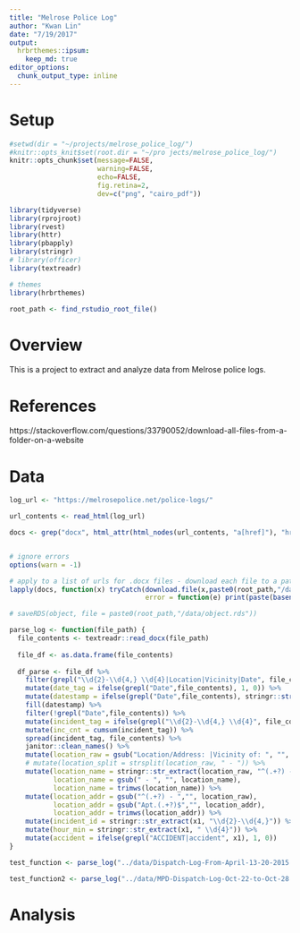 ```yaml
---
title: "Melrose Police Log"
author: "Kwan Lin"
date: "7/19/2017"
output:
  hrbrthemes::ipsum:
    keep_md: true
editor_options:
  chunk_output_type: inline
---
```


# Setup

```r
#setwd(dir = "~/projects/melrose_police_log/")
#knitr::opts_knit$set(root.dir = "~/pro jects/melrose_police_log/")
knitr::opts_chunk$set(message=FALSE,
                      warning=FALSE,
                      echo=FALSE,
                      fig.retina=2,
                      dev=c("png", "cairo_pdf"))
```

```r
library(tidyverse)
library(rprojroot)
library(rvest)
library(httr)
library(pbapply)
library(stringr)
# library(officer)
library(textreadr)

# themes
library(hrbrthemes)
```

```r
root_path <- find_rstudio_root_file()
```

# Overview

This is a project to extract and analyze data from Melrose police logs.

# References

https://stackoverflow.com/questions/33790052/download-all-files-from-a-folder-on-a-website



# Data

```r
log_url <- "https://melrosepolice.net/police-logs/"

url_contents <- read_html(log_url)

docs <- grep("docx", html_attr(html_nodes(url_contents, "a[href]"), "href"), value=TRUE)


# ignore errors
options(warn = -1)

# apply to a list of urls for .docx files - download each file to a path. includes error handling
lapply(docs, function(x) tryCatch(download.file(x,paste0(root_path,"/data/",basename(x))),
                                  error = function(e) print(paste(basename(x), 'did not work out'))))

# saveRDS(object, file = paste0(root_path,"/data/object.rds"))
```

```r
parse_log <- function(file_path) {
  file_contents <- textreadr::read_docx(file_path)
  
  file_df <- as.data.frame(file_contents)
  
  df_parse <- file_df %>%
    filter(grepl("\\d{2}-\\d{4,} \\d{4}|Location|Vicinity|Date", file_contents)) %>%
    mutate(date_tag = ifelse(grepl("Date",file_contents), 1, 0)) %>%
    mutate(datestamp = ifelse(grepl("Date",file_contents), stringr::str_extract(file_contents, "\\d+/\\d+/\\d+"),NA)) %>%
    fill(datestamp) %>%
    filter(!grepl("Date",file_contents)) %>%
    mutate(incident_tag = ifelse(grepl("\\d{2}-\\d{4,} \\d{4}", file_contents),1,0)) %>%
    mutate(inc_cnt = cumsum(incident_tag)) %>%
    spread(incident_tag, file_contents) %>%
    janitor::clean_names() %>%
    mutate(location_raw = gsub("Location/Address: |Vicinity of: ", "", x0)) %>%
    # mutate(location_split = strsplit(location_raw, " - ")) %>%
    mutate(location_name = stringr::str_extract(location_raw, "^(.+?) - "),
           location_name = gsub(" - ", "", location_name),
           location_name = trimws(location_name)) %>%
    mutate(location_addr = gsub("^(.+?) - ","", location_raw),
           location_addr = gsub("Apt.(.+?)$","", location_addr),
           location_addr = trimws(location_addr)) %>%
    mutate(incident_id = stringr::str_extract(x1, "\\d{2}-\\d{4,}")) %>% # \\d{4}
    mutate(hour_min = stringr::str_extract(x1, " \\d{4}")) %>%
    mutate(accident = ifelse(grepl("ACCIDENT|accident", x1), 1, 0))
}

```

```r
test_function <- parse_log("../data/Dispatch-Log-From-April-13-20-2015.docx")

test_function2 <- parse_log("../data/MPD-Dispatch-Log-Oct-22-to-Oct-28.docx")
```


# Analysis